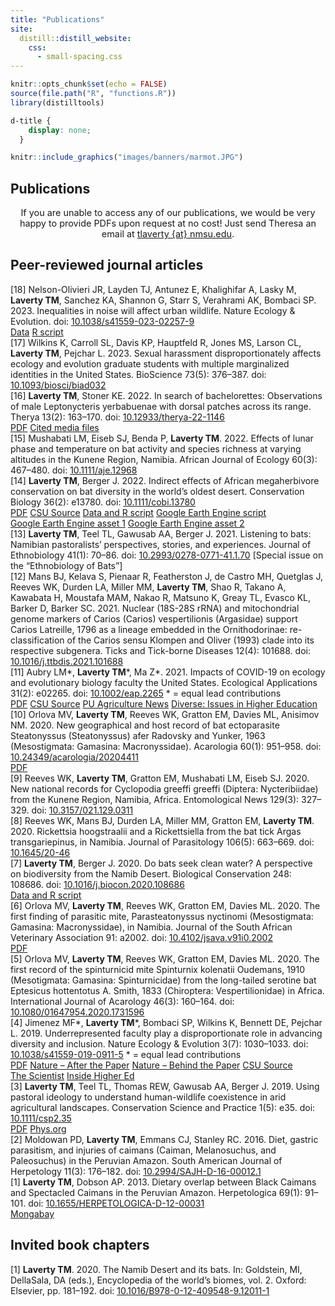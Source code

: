 ```yaml
---
title: "Publications"
site: 
  distill::distill_website:
    css:
      - small-spacing.css
---
```


<!-- Remove margin under list items -->
<style>
p, ul{
     padding:0; 
     margin:0;
}
ul{
  margin: 0;
  padding: 0;
}
ul li{
  margin: 0;
  margin-bottom:0;
}
ul li ul{
  margin: 0;
  margin-bottom:0;
}
</style>

```r
knitr::opts_chunk$set(echo = FALSE)
source(file.path("R", "functions.R"))
library(distilltools)
```

```css
d-title {
    display: none;
  }
```


```r
knitr::include_graphics("images/banners/marmot.JPG")
```

<h2>Publications</h2>
<center> <p style="font-size:0.9rem">If you are unable to access any of our publications, we would be very happy to provide PDFs upon request at no cost! Just send Theresa an email at [tlaverty {at} nmsu.edu](mailto:tlaverty@nmsu.edu).</p>
</center>

## Peer-reviewed journal articles

[18]  Nelson-Olivieri JR, Layden TJ, Antunez E, Khalighifar A, Lasky M, **Laverty TM**, Sanchez KA, Shannon G, Starr S, Verahrami AK, Bombaci SP. 2023. Inequalities in noise will affect urban wildlife. Nature Ecology & Evolution. doi: [10.1038/s41559-023-02257-9](https://rdcu.be/drzoK)

<div style="display: inline-block">
<a href="https://doi.org/10.5061/dryad.s4mw6m998" class="icon-link" target="_blank" rel="noopener"><i class="ai ai-dryad"></i> Data</a> 
<div style="display: inline-block">
<a href="https://doi.org/10.5281/zenodo.7843664" class="icon-link" target="_blank" rel="noopener"><i class="ai ai-zenodo"></i> R script</a> 
</div>

[17]  Wilkins K, Carroll SL, Davis KP, Hauptfeld R, Jones MS, Larson CL, **Laverty TM**, Pejchar L. 2023. Sexual harassment disproportionately affects ecology and evolution graduate students with multiple marginalized identities in the United States. BioScience 73(5): 376–387. doi: [10.1093/biosci/biad032](https://doi.org/10.1093/biosci/biad032)

[16]  **Laverty TM**, Stoner KE. 2022. In search of bachelorettes: Observations of male Leptonycteris yerbabuenae with dorsal patches across its range. Therya 13(2): 163–170. doi: [10.12933/therya-22-1146](https://doi.org/10.12933/therya-22-1146)

<div style="display: inline-block"><a href="attachments/publications/Laverty & Stoner_2022_In search of bachelorettes- Observations of male Leptonycteris yerbabuenae with dorsal patches across its range.pdf" class="icon-link" target="_blank" rel="noopener"><i class="fa fa-file-pdf"></i> PDF</a></div><div style="display: inline-block"><a href="https://doi.org/10.6084/m9.figshare.15138702" class="icon-link" target="_blank" rel="noopener"><i class="ai ai-figshare"></i> Cited media files</a> 
</div>

[15]  Mushabati LM, Eiseb SJ, Benda P, **Laverty TM**. 2022. Effects of lunar phase and temperature on bat activity and species richness at varying altitudes in the Kunene Region, Namibia. African Journal of Ecology 60(3): 467–480. doi: [10.1111/aje.12968](https://doi.org/10.1111/aje.12968)

[14]  **Laverty TM**, Berger J. 2022. Indirect effects of African megaherbivore conservation on bat diversity in the world's oldest desert. Conservation Biology 36(2): e13780. doi: [10.1111/cobi.13780](https://doi.org/10.1111/cobi.13780)

<div style="display: inline-block"><a href="attachments/publications/Laverty & Berger_2022_Indirect effects of African megaherbivore conservation on bat diversity in the world’s oldest desert.pdf" class="icon-link" target="_blank" rel="noopener"><i class="fa fa-file-pdf"></i> PDF</a></div><div style="display: inline-block"><a href="https://warnercnr.source.colostate.edu/bats-and-behemoths-how-large-mammals-may-help-bat-diversity-in-the-worlds-oldest-desert/" class="icon-link" target="_blank" rel="noopener"><i class="fa fa-newspaper"></i> CSU Source</a> </div><div style="display: inline-block"><a href="https://doi.org/10.6084/m9.figshare.13376975" class="icon-link" target="_blank" rel="noopener"><i class="ai ai-figshare"></i> Data and R script</a> </div><div style="display: inline-block"><a href="https://code.earthengine.google.com/8ce62aac5a86cd6bc1ed1ffc43a2dae0" class="icon-link" target="_blank" rel="noopener"> <i class=""></i> Google Earth Engine script</a> </div><div style="display: inline-block"><a href="https://code.earthengine.google.com/?asset=users/theresalaverty/gps_waterquality_nofloods" class="icon-link" target="_blank" rel="noopener"><i class=""></i> Google Earth Engine asset 1</a> </div><div style="display: inline-block"><a href="https://code.earthengine.google.com/?asset=users/theresalaverty/rivers" class="icon-link" target="_blank" rel="noopener"><i class=""></i> Google Earth Engine asset 2</a> 
</div>

[13]  **Laverty TM**, Teel TL, Gawusab AA, Berger J. 2021. Listening to bats: Namibian pastoralists’ perspectives, stories, and experiences. Journal of Ethnobiology 41(1): 70–86. doi: [10.2993/0278-0771-41.1.70](https://doi.org/10.2993/0278-0771-41.1.70) [Special issue on the "Ethnobiology of Bats”]

[12]  Mans BJ, Kelava S, Pienaar R, Featherston J, de Castro MH, Quetglas J, Reeves WK, Durden LA, Miller MM, **Laverty TM**, Shao R, Takano A, Kawabata H, Moustafa MAM, Nakao R, Matsuno K, Greay TL, Evasco KL, Barker D, Barker SC. 2021. Nuclear (18S-28S rRNA) and mitochondrial genome markers of Carios (Carios) vespertilionis (Argasidae) support Carios Latreille, 1796 as a lineage embedded in the Ornithodorinae: re-classification of the Carios sensu Klompen and Oliver (1993) clade into its respective subgenera. Ticks and Tick-borne Diseases 12(4): 101688. doi: [10.1016/j.ttbdis.2021.101688](https://doi.org/10.1016/j.ttbdis.2021.101688)

[11]  Aubry LM\*, **Laverty TM**\*, Ma Z\*. 2021. Impacts of COVID-19 on ecology and evolutionary biology faculty the United States. Ecological Applications 31(2): e02265. doi: [10.1002/eap.2265](https://doi.org/10.1002/eap.2265) \* = equal lead contributions

<div style="display: inline-block"><a href="attachments/publications/Aubry et al_2021_Impacts of COVID‐19 on ecology and evolutionary biology faculty in the United States.pdf" class="icon-link" target="_blank" rel="noopener"><i class="fa fa-file-pdf"></i> PDF</a></div><div style="display: inline-block"><a href="https://warnercnr.source.colostate.edu/women-parents-and-early-career-faculty-in-ecology-most-impacted-by-covid%E2%80%9019/" class="icon-link" target="_blank" rel="noopener"><i class="fa fa-newspaper"></i> CSU Source</a> </div><div style="display: inline-block"><a href="https://www.purdue.edu/newsroom/releases/2020/Q4/non-tenured-and-female-faculty-feeling-covid-burdens,-study-says.html" class="icon-link" target="_blank" rel="noopener"><i class="fa fa-newspaper"></i> PU Agriculture News</a> </div><div style="display: inline-block"><a href="https://diverseeducation.com/article/199438/" class="icon-link" target="_blank" rel="noopener"> <i class="fa fa-newspaper"></i> Diverse: Issues in Higher Education</a> 
</div>

[10]  Orlova MV, **Laverty TM**, Reeves WK, Gratton EM, Davies ML, Anisimov NM. 2020. New geographical and host record of bat ectoparasite Steatonyssus (Steatonyssus) afer Radovsky and Yunker, 1963 (Mesostigmata: Gamasina: Macronyssidae). Acarologia 60(1): 951–958. doi: [10.24349/acarologia/20204411](https://doi.org/10.24349/acarologia/20204411)

<div style="display: inline-block"><a href="attachments/publications/Orlova et al_2020_New geographical and host record of bat ectoparasite Steatonyssus (Steatonyssus) afer.pdf" class="icon-link" target="_blank" rel="noopener"><i class="fa fa-file-pdf"></i> PDF</a>
</div>

[9]  Reeves WK, **Laverty TM**, Gratton EM, Mushabati LM, Eiseb SJ. 2020. New national records for Cyclopodia greeffi greeffi (Diptera: Nycteribiidae) from the Kunene Region, Namibia, Africa. Entomological News 129(3): 327–329. doi: [10.3157/021.129.0311](https://doi.org/10.3157/021.129.0311)

[8]  Reeves WK, Mans BJ, Durden LA, Miller MM, Gratton EM, **Laverty TM**. 2020. Rickettsia hoogstraalii and a Rickettsiella from the bat tick Argas transgariepinus, in Namibia. Journal of Parasitology 106(5): 663–669. doi: [10.1645/20-46](https://doi.org/10.1645/20-46)

[7]  **Laverty TM**, Berger J. 2020. Do bats seek clean water? A perspective on biodiversity from the Namib Desert. Biological Conservation 248: 108686. doi: [10.1016/j.biocon.2020.108686](https://doi.org/10.1016/j.biocon.2020.108686) 

<div style="display: inline-block">
<a href="https://data.mendeley.com/datasets/dz6fyzrj5p/1" class="icon-link" target="_blank" rel="noopener"><i class="ai ai-mendeley"></i> Data and R script</a> 
</div>

[6]  Orlova MV, **Laverty TM**, Reeves WK, Gratton EM, Davies ML. 2020. The first finding of parasitic mite, Parasteatonyssus nyctinomi (Mesostigmata: Gamasina: Macronyssidae), in Namibia. Journal of the South African Veterinary Association 91: a2002. doi: [10.4102/jsava.v91i0.2002](https://doi.org/10.4102/jsava.v91i0.2002)

<div style="display: inline-block"><a href="attachments/publications/Orlova et al_2020_The first finding of parasitic mite, Parasteatonyssus nyctinomi.pdf" class="icon-link" target="_blank" rel="noopener"><i class="fa fa-file-pdf"></i> PDF</a>
</div>

[5]  Orlova MV, **Laverty TM**, Reeves WK, Gratton EM, Davies ML. 2020. The first record of the spinturnicid mite Spinturnix kolenatii Oudemans, 1910 (Mesotigmata: Gamasina: Spinturnicidae) from the long-tailed serotine bat Eptesicus hottentotus A. Smith, 1833 (Chiroptera: Vespertilionidae) in Africa. International Journal of Acarology 46(3): 160–164. doi: [10.1080/01647954.2020.1731596](https://doi.org/10.1080/01647954.2020.1731596)

[4]  Jimenez MF\*, **Laverty TM**\*, Bombaci SP, Wilkins K, Bennett DE, Pejchar L. 2019. Underrepresented faculty play a disproportionate role in advancing diversity and inclusion. Nature Ecology & Evolution 3(7)​: 1030–1033. doi: [10.1038/s41559-019-0911-5](https://rdcu.be/bFvxQ) \* = equal lead contributions 

<div style="display: inline-block"><a href="attachments/publications/Jimenez et al_2019_Underrepresented faculty play a disproportionate role in advancing diversity and inclusion.pdf" class="icon-link" target="_blank" rel="noopener"><i class="fa fa-file-pdf"></i> PDF</a></div><div style="display: inline-block"><a href="https://natureecoevocommunity.nature.com/posts/catalyzing-dialogue-about-who-should-be-advancing-equity-diversity-and-inclusion-on-college-campuses-and-beyond" class="icon-link" target="_blank" rel="noopener"><i class="fa fa-newspaper"></i> Nature – After the Paper</a></div><div style="display: inline-block"><a href="https://natureecoevocommunity.nature.com/channels/521-behind-the-paper/posts/49514-how-can-we-achieve-diversity-and-inclusion-in-ecology" class="icon-link" target="_blank" rel="noopener"><i class="fa fa-newspaper"></i> Nature – Behind the Paper</a></div><div style="display: inline-block"><a href="https://warnercnr.source.colostate.edu/underrepresented-faculty-play-an-uneven-role-in-advancing-diversity-and-inclusion-study-finds/" class="icon-link" target="_blank" rel="noopener"> <i class="fa fa-newspaper"></i> CSU Source</a></div><div style="display: inline-block"><a href="https://www.the-scientist.com/news-opinion/faculty-value-diversity--though-time-and-funding-are-barriers-65961" class="icon-link" target="_blank" rel="noopener"> <i class="fa fa-newspaper"></i> The Scientist</a></div><div style="display: inline-block"><a href="https://www.insidehighered.com/news/2019/06/04/whos-doing-heavy-lifting-terms-diversity-and-inclusion-work" class="icon-link" target="_blank" rel="noopener"> <i class="fa fa-newspaper"></i> Inside Higher Ed</a>
</div>

[3]  **Laverty TM**, Teel TL, Thomas REW, Gawusab AA, Berger J. 2019. Using pastoral ideology to understand human-wildlife coexistence in arid agricultural landscapes. Conservation Science and Practice 1(5): e35. doi: [10.1111/csp2.35](https://doi.org/10.1111/csp2.35)

<div style="display: inline-block">
<a href="attachments/publications/Laverty et al_2019_Using pastoral ideology to understand human–wildlife coexistence in arid agricultural landscapes.pdf" class="icon-link" target="_blank" rel="noopener"><i class="fa fa-file-pdf"></i> PDF</a></div><div style="display: inline-block"><a href="https://phys.org/news/2019-05-namibia-pastoralists-wildlife.html" class="icon-link" target="_blank" rel="noopener"><i class="fa fa-newspaper"></i> Phys.org</a> 
</div>

[2]  Moldowan PD, **Laverty TM**, Emmans CJ, Stanley RC. 2016. Diet, gastric parasitism, and injuries of caimans (Caiman, Melanosuchus, and Paleosuchus) in the Peruvian Amazon. South American Journal of Herpetology 11(3): 176–182. doi: [10.2994/SAJH-D-16-00012.1](http://www.bioone.org/doi/10.2994/SAJH-D-16-00012.1)

[1]  **Laverty TM**, Dobson AP. 2013. Dietary overlap between Black Caimans and Spectacled Caimans in the Peruvian Amazon. Herpetologica 69(1): 91–101. doi: [10.1655/HERPETOLOGICA-D-12-00031](http://www.bioone.org/doi/abs/10.1655/HERPETOLOGICA-D-12-00031)

<div style="display: inline-block">
<a href="https://news.mongabay.com/2013/03/crocodilian-competition-may-hinder-conservation-efforts-in-amazon/" class="icon-link" target="_blank" rel="noopener"><i class="fa fa-newspaper"></i> Mongabay</a> 
</div>

## Invited book chapters

[1]  **Laverty TM**. 2020. The Namib Desert and its bats. In: Goldstein, MI, DellaSala, DA (eds.), Encyclopedia of the world's biomes, vol. 2. Oxford: Elsevier, pp. 181–192. doi: [10.1016/B978-0-12-409548-9.12011-1](https://doi.org/10.1016/B978-0-12-409548-9.12011-1)